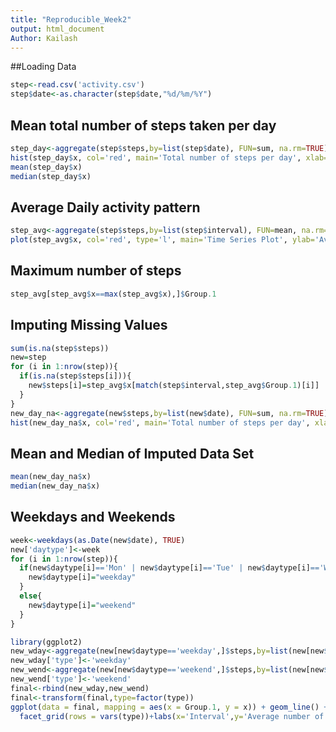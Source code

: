 ---
title: "Reproducible_Week2"
output: html_document
Author: Kailash
---
##Loading Data
```{r, echo = TRUE}
step<-read.csv('activity.csv')
step$date<-as.character(step$date,"%d/%m/%Y")
```
## Mean total number of steps taken per day
```{r, echo = TRUE}
step_day<-aggregate(step$steps,by=list(step$date), FUN=sum, na.rm=TRUE)
hist(step_day$x, col='red', main='Total number of steps per day', xlab='Number of steps')
mean(step_day$x)
median(step_day$x)
```
## Average Daily activity pattern
```{r, echo = TRUE}
step_avg<-aggregate(step$steps,by=list(step$interval), FUN=mean, na.rm=TRUE)
plot(step_avg$x, col='red', type='l', main='Time Series Plot', ylab='Average number of steps', xlab='5 minute interval')
```

## Maximum number of steps
```{r, echo = TRUE}
step_avg[step_avg$x==max(step_avg$x),]$Group.1
```

## Imputing Missing Values
```{r, echo = TRUE}
sum(is.na(step$steps))
new=step
for (i in 1:nrow(step)){
  if(is.na(step$steps[i])){
    new$steps[i]=step_avg$x[match(step$interval,step_avg$Group.1)[i]]
  }
}
new_day_na<-aggregate(new$steps,by=list(new$date), FUN=sum, na.rm=TRUE)
hist(new_day_na$x, col='red', main='Total number of steps per day', xlab='Number of steps')
```

## Mean and Median of Imputed Data Set
```{r, echo = TRUE}
mean(new_day_na$x)
median(new_day_na$x)
```

## Weekdays and Weekends
```{r, echo = TRUE}
week<-weekdays(as.Date(new$date), TRUE)
new['daytype']<-week
for (i in 1:nrow(step)){
  if(new$daytype[i]=='Mon' | new$daytype[i]=='Tue' | new$daytype[i]=='Wed' | new$daytype[i]=='Thu' | new$daytype[i]=='Fri'){
    new$daytype[i]="weekday"
  }
  else{
    new$daytype[i]="weekend"
  }
}

library(ggplot2)
new_wday<-aggregate(new[new$daytype=='weekday',]$steps,by=list(new[new$daytype=='weekday',]$interval), FUN=mean, na.rm=TRUE)
new_wday['type']<-'weekday'
new_wend<-aggregate(new[new$daytype=='weekend',]$steps,by=list(new[new$daytype=='weekend',]$interval), FUN=mean, na.rm=TRUE)
new_wend['type']<-'weekend'
final<-rbind(new_wday,new_wend)
final<-transform(final,type=factor(type))
ggplot(data = final, mapping = aes(x = Group.1, y = x)) + geom_line() +
  facet_grid(rows = vars(type))+labs(x='Interval',y='Average number of steps', title = 'Average steps - Weekday/Weekend')
```

